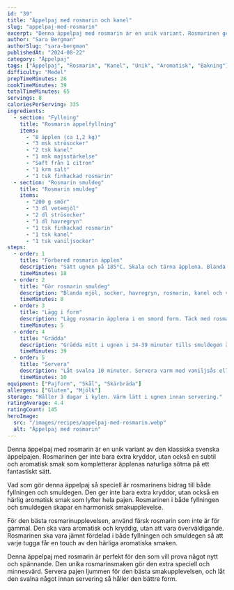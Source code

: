 ```yaml
---
id: "39"
title: "Äppelpaj med rosmarin och kanel"
slug: "appelpaj-med-rosmarin"
excerpt: "Denna äppelpaj med rosmarin är en unik variant. Rosmarinen ger en subtil och aromatisk smak."
author: "Sara Bergman"
authorSlug: "sara-bergman"
publishedAt: "2024-08-22"
category: "Äppelpaj"
tags: ["Äppelpaj", "Rosmarin", "Kanel", "Unik", "Aromatisk", "Bakning"]
difficulty: "Medel"
prepTimeMinutes: 26
cookTimeMinutes: 39
totalTimeMinutes: 65
servings: 8
caloriesPerServing: 335
ingredients:
  - section: "Fyllning"
    title: "Rosmarin äppelfyllning"
    items:
      - "8 äpplen (ca 1,2 kg)"
      - "3 msk strösocker"
      - "2 tsk kanel"
      - "1 msk majsstärkelse"
      - "Saft från 1 citron"
      - "1 krm salt"
      - "1 tsk finhackad rosmarin"
  - section: "Rosmarin smuldeg"
    title: "Rosmarin smuldeg"
    items:
      - "200 g smör"
      - "3 dl vetemjöl"
      - "2 dl strösocker"
      - "1 dl havregryn"
      - "1 tsk finhackad rosmarin"
      - "1 tsk kanel"
      - "1 tsk vaniljsocker"
steps:
  - order: 1
    title: "Förbered rosmarin äpplen"
    description: "Sätt ugnen på 185°C. Skala och tärna äpplena. Blanda med socker, kanel, majsstärkelse, citronsaft, salt och rosmarin."
    timeMinutes: 18
  - order: 2
    title: "Gör rosmarin smuldeg"
    description: "Blanda mjöl, socker, havregryn, rosmarin, kanel och vaniljsocker. Nyp i smöret försiktigt."
    timeMinutes: 8
  - order: 3
    title: "Lägg i form"
    description: "Lägg rosmarin äpplena i en smord form. Täck med rosmarin smuldegen så att allt är täckt."
    timeMinutes: 5
  - order: 4
    title: "Grädda"
    description: "Grädda mitt i ugnen i 34-39 minuter tills smuldegen är gyllenbrun och pajen bubblande."
    timeMinutes: 39
  - order: 5
    title: "Servera"
    description: "Låt svalna 10 minuter. Servera varm med vaniljsås eller glass."
    timeMinutes: 10
equipment: ["Pajform", "Skål", "Skärbräda"]
allergens: ["Gluten", "Mjölk"]
storage: "Håller 3 dagar i kylen. Värm lätt i ugnen innan servering."
ratingAverage: 4.4
ratingCount: 145
heroImage:
  src: "/images/recipes/appelpaj-med-rosmarin.webp"
  alt: "Äppelpaj med rosmarin"
---
```


Denna äppelpaj med rosmarin är en unik variant av den klassiska svenska äppelpajen. Rosmarinen ger inte bara extra kryddor, utan också en subtil och aromatisk smak som kompletterar äpplenas naturliga sötma på ett fantastiskt sätt.

Vad som gör denna äppelpaj så speciell är rosmarinens bidrag till både fyllningen och smuldegen. Den ger inte bara extra kryddor, utan också en härlig aromatisk smak som lyfter hela pajen. Rosmarinen i både fyllningen och smuldegen skapar en harmonisk smakupplevelse.

För den bästa rosmarinupplevelsen, använd färsk rosmarin som inte är för gammal. Den ska vara aromatisk och kryddig, utan att vara överväldigande. Rosmarinen ska vara jämnt fördelad i både fyllningen och smuldegen så att varje tugga får en touch av den härliga aromatiska smaken.

Denna äppelpaj med rosmarin är perfekt för den som vill prova något nytt och spännande. Den unika rosmarinsmaken gör den extra speciell och minnesvärd. Servera pajen ljummen för den bästa smakupplevelsen, och låt den svalna något innan servering så håller den bättre form.

